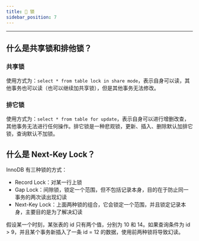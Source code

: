 ```yaml
---
title: 🤞 锁
sidebar_position: 7
---
```


----

## 什么是共享锁和排他锁？

### 共享锁

使用方式为：`select * from table lock in share mode`，表示自身可以读，其他事务也可以读（也可以继续加共享锁），但是其他事务无法修改。

### 排它锁
  
使用方式为：`select * from table for update`，表示自身可以进行增删改查，其他事务无法进行任何操作。排它锁是一种悲观锁，更新、插入、删除默认加排它锁，查询默认不加锁。

## 什么是 Next-Key Lock？

InnoDB 有三种锁的方式：

- Record Lock：对某一行上锁
- Gap Lock：间隙锁，锁定一个范围，但不包括记录本身，目的在于防止同一事务的两次读出现幻读
- Next-Key Lock：上面两种锁的组合，它会锁定一个范围，并且锁定记录本身，主要目的是为了解决幻读

假设某一个时刻，某张表的 id 只有两个值，分别为 10 和 14。如果查询条件为 id > 9，并且某个事务新插入了一条 id = 12 的数据，使用前两种锁将导致幻读。
